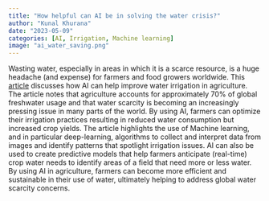 ```yaml
---
title: "How helpful can AI be in solving the water crisis?"
author: "Kunal Khurana"
date: "2023-05-09"
categories: [AI, Irrigation, Machine learning]
image: "ai_water_saving.png"
---
```

Wasting water, especially in areas in which it is a scarce resource, is a huge headache (and expense) for farmers and food growers worldwide. This [article](https://www.weforum.org/agenda/2021/01/ai-agriculture-water-irrigation-farming/) discusses how AI can help improve water irrigation in agriculture. The article notes that agriculture accounts for approximately 70% of global freshwater usage and that water scarcity is becoming an increasingly pressing issue in many parts of the world. By using AI, farmers can optimize their irrigation practices resulting in reduced water consumption but increased crop yields. 
The article highlights the use of Machine learning, and in particular deep-learning, algorithms to collect and interpret data from images and identify patterns that spotlight irrigation issues. AI can also be used to create predictive models that help farmers anticipate (real-time) crop water needs to identify areas of a field that need more or less water. By using AI in agriculture, farmers can become more efficient and sustainable in their use of water, ultimately helping to address global water scarcity concerns.

